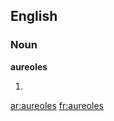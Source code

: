 ==English==

===Noun===
'''aureoles'''

# {{plural of|[[aureole]]}}

[[ar:aureoles]]
[[fr:aureoles]]